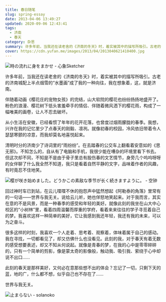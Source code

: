 ```yaml
---
title: 春日随笔
slug: spring-essay
date: 2013-04-06 13:49:27
updated: 2020-09-06 12:43:41
tags:
  - 济南
  - 春天
category: 杂思
summary: 许多年前，当我还在读老舍的《济南的冬天》时，着实被其中的描写所吸引。古老的济南城配上半点烟雪的“水墨画”成了我的一种向往，我在想象着，这，就是济南。
cover: https://cdn.yufan.me/images/2013/04/2013040621410400.jpg
---
```


![時の流れに身をまかせ - 心象Sketcher](https://cdn.yufan.me/images/2013/04/2013040621452600.jpg)

<MusicPlayer netease={2014036735} />

许多年前，当我还在读老舍的《济南的冬天》时，着实被其中的描写所吸引。古老的济南城配上半点烟雪的“水墨画”成了我的一种向往，我在想象着，这，就是济南。

伴随着动画《樱花庄的宠物女孩》的完结，山大软院的樱花也纷纷扬扬地盛开了。粉色的浪漫、樱花树下低头害羞牵手的情侣、伴随着微风洒下的樱花雨，构成了一幅唯美的画卷，让人不忍去破坏。

从小生活在安徽，已经看惯了年年的花开花落，也曾度过烟雨朦胧的春季。我想，兴许在我的记忆里少了点春天的刚毅、凛冽。就像初春的校园，冷风依旧带着令人瑟瑟寒颤的凉意，而我却莫名地喜悦起来。

清明时分的济南少了诗词里的“雨纷纷”。在去踏春的公交车上翻看着安意如的《思无邪》。不知怎么的，自从有了电脑和手机，我很少能在嘈杂的环境里看下书去。但这次却不同，不知是不是由于骨子里总有股伤春的文艺情节，身旁几个呜呜呀呀的女伴聊了什么我全然不知道，我只是看着自然平静的文字，品味着作者的风趣，有时竟忍不住地笑。

![樱が咲き始めました。どうかこの素敌な季节が长く続きますように。 - 空钟](https://cdn.yufan.me/images/2013/04/2013040621510000.jpg)

回过神时车已到站，在云儿喋喋不休的抱怨声中猛然想起《阿勒泰的角落》里常有的一句话——世界与我无关。说给云儿听，她也佯怒地笑起来。对于我而言，其实在意的不是风景，而是一种春季的感受和年轻的美好。就像此刻的我坐在山大中心校区的“小树林”里，看着四周温馨而厚重的学府，看着来来往往的学子寻觅着自己的梦。我喜欢这样一种简单的美好，它让我感到我还年轻，我还有我的未来，可以为之奋斗。

很多这样的时刻，我喜欢一个人走着、思考着、观察着，体味着属于自己的感动。我在寻找，一切都看见了，却又仿佛什么也没看见。此刻的我，对于春天有着无数的感受想要表述，却又不知从何说起。就像是青春的梦，在我的心中是零零碎碎的，只有一个简单的剪影，像是蒙太奇的影像般，触动我、吸引我、萦绕于心中却说不出口……

此刻的春天是那样美好，又何必在意那些想不出的体会？忘记了一切，只剩下天的蓝，地的广，什么都不想，似乎自己也不存在了……

世界与我无关。

![止まらない - solanoko](https://cdn.yufan.me/images/2013/04/2013040621482300.jpg)
